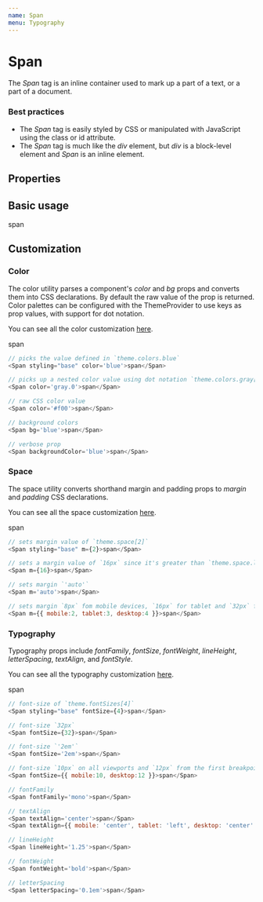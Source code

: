 ```yaml
---
name: Span
menu: Typography
---
```



# Span

The _Span_ tag is an inline container used to mark up a part of a text, or a part of a document.

### Best practices

-   The _Span_ tag is easily styled by CSS or manipulated with JavaScript using the class or id attribute.
-   The _Span_ tag is much like the _div_ element, but _div_ is a block-level element and _Span_ is an inline element.

## Properties

<Props of={Span} />

## Basic usage

<Playground>
    <Span styling="base">span</Span>
</Playground>

## Customization

### Color

The color utility parses a component's _color_ and _bg_ props and converts them into CSS declarations. By default the raw value of the prop is returned. Color palettes can be configured with the ThemeProvider to use keys as prop values, with support for dot notation.

You can see all the color customization [here](https://styled-system.com/api/#color).

<Playground>
    <Span styling="base" color="blue">
        span
    </Span>
</Playground>

```javascript
// picks the value defined in `theme.colors.blue`
<Span styling="base" color='blue'>span</Span>

// picks up a nested color value using dot notation `theme.colors.gray[0]`
<Span color='gray.0'>span</Span>

// raw CSS color value
<Span color='#f00'>span</Span>

// background colors
<Span bg='blue'>span</Span>

// verbose prop
<Span backgroundColor='blue'>span</Span>
```

### Space

The space utility converts shorthand margin and padding props to _margin_ and _padding_ CSS declarations.

You can see all the space customization [here](https://styled-system.com/api#space).

<Playground>
    <Span styling="base" m={2}>
        span
    </Span>
</Playground>

```javascript
// sets margin value of `theme.space[2]`
<Span styling="base" m={2}>span</Span>

// sets a margin value of `16px` since it's greater than `theme.space.length`
<Span m={16}>span</Span>

// sets margin `'auto'`
<Span m='auto'>span</Span>

// sets margin `8px` fom mobile devices, `16px` for tablet and `32px` for desktop from the first breakpoint and up
<Span m={{ mobile:2, tablet:3, desktop:4 }}>span</Span>
```

### Typography

Typography props include _fontFamily_, _fontSize_, _fontWeight_, _lineHeight_, _letterSpacing_, _textAlign_, and _fontStyle_.

You can see all the typography customization [here](https://styled-system.com/api/#typography).

<Playground>
    <Span styling="base" fontSize={4}>
        span
    </Span>
</Playground>

```javascript
// font-size of `theme.fontSizes[4]`
<Span styling="base" fontSize={4}>span</Span>

// font-size `32px`
<Span fontSize={32}>span</Span>

// font-size `'2em'`
<Span fontSize='2em'>span</Span>

// font-size `10px` on all viewports and `12px` from the first breakpoint and up
<Span fontSize={{ mobile:10, desktop:12 }}>span</Span>

// fontFamily
<Span fontFamily='mono'>span</Span>

// textAlign
<Span textAlign='center'>span</Span>
<Span textAlign={{ mobile: 'center', tablet: 'left', desktop: 'center' }}>span</Span>

// lineHeight
<Span lineHeight='1.25'>span</Span>

// fontWeight
<Span fontWeight='bold'>span</Span>

// letterSpacing
<Span letterSpacing='0.1em'>span</Span>
```
